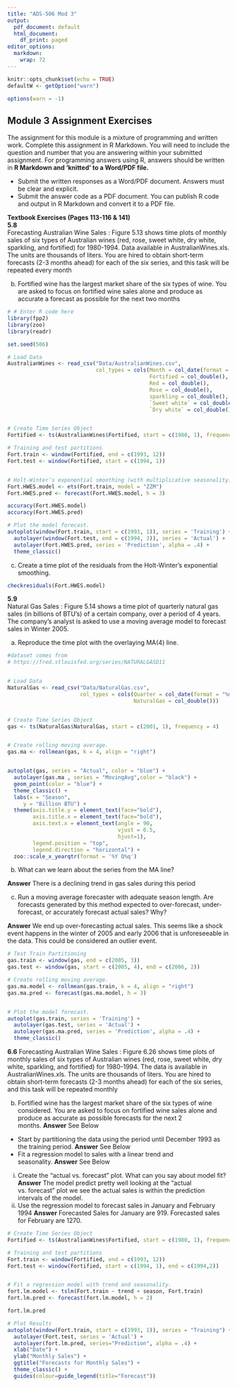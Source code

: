 ```yaml
---
title: "ADS-506 Mod 3"
output:
  pdf_document: default
  html_document:
    df_print: paged
editor_options: 
  markdown: 
    wrap: 72
---
```


```r
knitr::opts_chunk$set(echo = TRUE)
defaultW <- getOption("warn") 

options(warn = -1) 

```

## Module 3 Assignment Exercises

The assignment for this module is a mixture of programming and written
work. Complete this assignment in R Markdown. You will need to include
the question and number that you are answering within your submitted
assignment. For programming answers using R, answers should be written
in **R Markdown and 'knitted' to a Word/PDF file.**

-   Submit the written responses as a Word/PDF document. Answers must be
    clear and explicit.\
-   Submit the answer code as a PDF document. You can publish R code and
    output in R Markdown and convert it to a PDF file.

**Textbook Exercises (Pages 113-116 & 141)**\
**5.8**\
Forecasting Australian Wine Sales : Figure 5.13 shows time plots of
monthly sales of six types of Australian wines (red, rose, sweet white,
dry white, sparkling, and fortified) for 1980-1994. Data available in
AustralianWines.xls. The units are thousands of liters. You are hired to
obtain short-term forecasts (2-3 months ahead) for each of the six
series, and this task will be repeated every month

b)  Fortified wine has the largest market share of the six types of
    wine. You are asked to focus on fortified wine sales alone and
    produce as accurate a forecast as possible for the next two months

```r
# # Enter R code here
library(fpp2)
library(zoo)
library(readr)

set.seed(506)

# Load Data
AustralianWines <- read_csv("Data/AustralianWines.csv",
                            col_types = cols(Month = col_date(format = "%b-%y"),
                                             Fortified = col_double(),
                                             Red = col_double(), 
                                             Rose = col_double(),
                                             sparkling = col_double(), 
                                             `Sweet white` = col_double(),
                                             `Dry white` = col_double()))


# Create Time Series Object
Fortified <- ts(AustralianWines$Fortified, start = c(1980, 1), frequency = 12)

# Training and test partitions
Fort.train <- window(Fortified, end = c(1993, 12))
Fort.test <- window(Fortified, start = c(1994, 1))


# Holt-Winter’s exponential smoothing (with multiplicative seasonality) to sales.
Fort.HWES.model <- ets(Fort.train, model = "ZZM")
Fort.HWES.pred <- forecast(Fort.HWES.model, h = 3)

accuracy(Fort.HWES.model)
accuracy(Fort.HWES.pred)


```

```r
# Plot the model forecast.
autoplot(window(Fort.train, start = c(1993, 1)), series = 'Training') +
  autolayer(window(Fort.test, end = c(1994, 3)), series = 'Actual') +
  autolayer(Fort.HWES.pred, series = 'Prediction', alpha = .4) +
  theme_classic() 

```

c)  Create a time plot of the residuals from the Holt-Winter's
    exponential smoothing.

```r
checkresiduals(Fort.HWES.model)
```

\newpage

**5.9**\
Natural Gas Sales : Figure 5.14 shows a time plot of quarterly natural
gas sales (in billions of BTU's) of a certain company, over a period of
4 years. The company's analyst is asked to use a moving average model to
forecast sales in Winter 2005.

a)  Reproduce the time plot with the overlaying MA(4) line.

```r
#dataset comes from
# https://fred.stlouisfed.org/series/NATURALGASD11


# Load Data
NaturalGas <- read_csv("Data/NaturalGas.csv", 
                       col_types = cols(Quarter = col_date(format = "%m/%d/%Y"), 
                                        NaturalGas = col_double()))


# Create Time Series Object
gas <- ts(NaturalGas$NaturalGas, start = c(2001, 1), frequency = 4)


# Create rolling moving average.
gas.ma <- rollmean(gas, k = 4, align = "right")


autoplot(gas, series = "Actual", color = "blue") +
  autolayer(gas.ma , series = "MovingAvg",color = "black") +
  geom_point(color = "blue") +
  theme_classic() +
  labs(x = "Season",
     y = "Billion BTU") +
  theme(axis.title.y = element_text(face="bold"),
        axis.title.x = element_text(face="bold"),
        axis.text.x = element_text(angle = 90, 
                                   vjust = 0.5,
                                   hjust=1),
        legend.position = "top", 
        legend.direction = "horizontal") +
  zoo::scale_x_yearqtr(format = '%Y Q%q') 
```

b)  What can we learn about the series from the MA line? 

**Answer** There is a declining trend in gas sales during this period
    
c)  Run a moving average forecaster with adequate season length. Are
    forecasts generated by this method expected to over-forecast,
    under-forecast, or accurately forecast actual sales? Why?
    
**Answer** We end up over-forecasting actual sales. This seems like a shock event happens in the winter of 2005 and early 2006 that is unforeseeable in the data. This could be considered an outlier event.
    
    
```r

# Test Train Partitioning
gas.train <- window(gas, end = c(2005, 3))
gas.test <- window(gas, start = c(2005, 4), end = c(2006, 2))

# Create rolling moving average.
gas.ma.model <- rollmean(gas.train, k = 4, align = "right")
gas.ma.pred <- forecast(gas.ma.model, h = 3)


# Plot the model forecast.
autoplot(gas.train, series = 'Training') +
  autolayer(gas.test, series = 'Actual') +
  autolayer(gas.ma.pred, series = 'Prediction', alpha = .4) +
  theme_classic()

```
    
    

\newpage

**6.6** Forecasting Australian Wine Sales : Figure 6.26 shows time plots
of monthly sales of six types of Australian wines (red, rose, sweet
white, dry white, sparkling, and fortified) for 1980-1994. The data is
available in AustralianWines.xls. The units are thousands of liters. You
are hired to obtain short-term forecasts (2-3 months ahead) for each of
the six series, and this task will be repeated monthly

b)  Fortified wine has the largest market share of the six types of wine
    considered. You are asked to focus on fortified wine sales alone and
    produce as accurate as possible forecasts for the next 2 months.\ **Answer** See Below

-   Start by partitioning the data using the period until December 1993
    as the training period.\ **Answer** See Below
-   Fit a regression model to sales with a linear trend and
    seasonality.\ **Answer** See Below

i.  Create the "actual vs. forecast" plot. What can you say about model
    fit?
    **Answer** The model predict pretty well looking at the "actual vs. forecast" plot we see the actual sales is within the prediction intervals of the model.
ii. Use the regression model to forecast sales in January and February
    1994
    **Answer** Forecasted Sales for January are 919. Forecasted sales for February are 1270.

```r

# Create Time Series Object
Fortified <- ts(AustralianWines$Fortified, start = c(1980, 1), frequency = 12)

# Training and test partitions
Fort.train <- window(Fortified, end = c(1993, 12))
Fort.test <- window(Fortified, start = c(1994, 1), end = c(1994,2))


# Fit a regression model with trend and seasonality.
fort.lm.model <- tslm(Fort.train ~ trend + season, Fort.train)
fort.lm.pred <- forecast(fort.lm.model, h = 2)

fort.lm.pred

# Plot Results
autoplot(window(Fort.train, start = c(1993, 1)), series = "Training") +
  autolayer(Fort.test, series = 'Actual') +
  autolayer(fort.lm.pred, series="Prediction", alpha = .4) +
  xlab("Date") + 
  ylab("Monthly Sales") +
  ggtitle("Forecasts for Monthly Sales") +
  theme_classic() +
  guides(colour=guide_legend(title="Forecast"))



```
